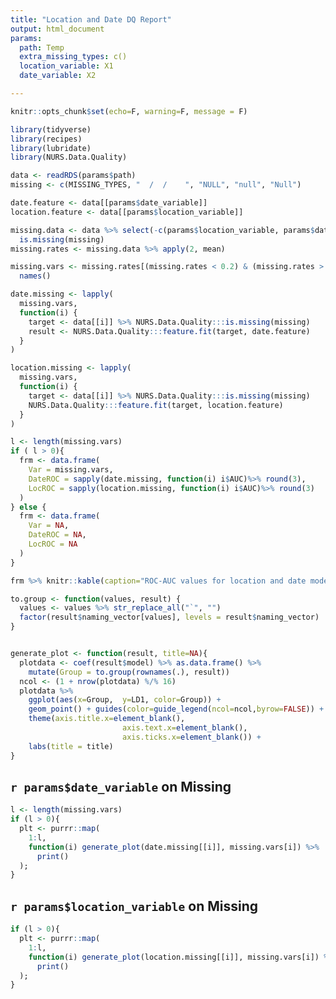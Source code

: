 ```yaml
---
title: "Location and Date DQ Report"
output: html_document
params:
  path: Temp
  extra_missing_types: c()
  location_variable: X1
  date_variable: X2

---
```


```r
knitr::opts_chunk$set(echo=F, warning=F, message = F)
```

``` r
library(tidyverse)
library(recipes)
library(lubridate)
library(NURS.Data.Quality)


```

``` r
data <- readRDS(params$path)
missing <- c(MISSING_TYPES, "  /  /    ", "NULL", "null", "Null")

date.feature <- data[[params$date_variable]]
location.feature <- data[[params$location_variable]]
```

``` r
missing.data <- data %>% select(-c(params$location_variable, params$date_variable)) %>%
  is.missing(missing)
missing.rates <- missing.data %>% apply(2, mean)

missing.vars <- missing.rates[(missing.rates < 0.2) & (missing.rates > 0.001)] %>%
  names()
```

``` r
date.missing <- lapply(
  missing.vars,
  function(i) {
    target <- data[[i]] %>% NURS.Data.Quality:::is.missing(missing)
    result <- NURS.Data.Quality:::feature.fit(target, date.feature)
  }
)
```

``` r
location.missing <- lapply(
  missing.vars,
  function(i) {
    target <- data[[i]] %>% NURS.Data.Quality:::is.missing(missing)
    NURS.Data.Quality:::feature.fit(target, location.feature)
  }
)
```

``` r
l <- length(missing.vars)
if ( l > 0){
  frm <- data.frame(
    Var = missing.vars,
    DateROC = sapply(date.missing, function(i) i$AUC)%>% round(3),
    LocROC = sapply(location.missing, function(i) i$AUC)%>% round(3)
  )
} else {
  frm <- data.frame(
    Var = NA,
    DateROC = NA,
    LocROC = NA
  )
}
```

``` r
frm %>% knitr::kable(caption="ROC-AUC values for location and date models.")
```

``` r
to.group <- function(values, result) {
  values <- values %>% str_replace_all("`", "")
  factor(result$naming_vector[values], levels = result$naming_vector)
}


generate_plot <- function(result, title=NA){
  plotdata <- coef(result$model) %>% as.data.frame() %>%
    mutate(Group = to.group(rownames(.), result))
  ncol <- (1 + nrow(plotdata) %/% 16)
  plotdata %>%
    ggplot(aes(x=Group,  y=LD1, color=Group)) +
    geom_point() + guides(color=guide_legend(ncol=ncol,byrow=FALSE)) +
    theme(axis.title.x=element_blank(),
                         axis.text.x=element_blank(),
                         axis.ticks.x=element_blank()) +
    labs(title = title)
}

```

## `r params$date_variable` on Missing

``` r
l <- length(missing.vars)
if (l > 0){
  plt <- purrr::map(
    1:l,
    function(i) generate_plot(date.missing[[i]], missing.vars[i]) %>%
      print()
  );
}
```

## `r params$location_variable` on Missing

``` r

if (l > 0){
  plt <- purrr::map(
    1:l,
    function(i) generate_plot(location.missing[[i]], missing.vars[i]) %>%
      print()
  );
}

```